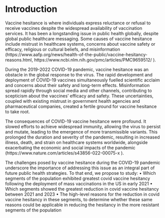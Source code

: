 # Introduction
Vaccine hesitance is where individuals express reluctance or refusal to receive vaccines despite the widespread availability of vaccination services. It has been a longstanding issue in public health globally, despite global public healthcare messaging. Some causes of vaccine hesitance include mistrust in healthcare systems, concerns about vaccine safety or efficacy, religious or cultural beliefs, and misinformation (https://www.aafp.org/news/health-of-the-public/vaccine-hesitancy-reasons.html, https://www.ncbi.nlm.nih.gov/pmc/articles/PMC9659512/ ). 

During the 2019-2022 COVID-19 pandemic, vaccine hesitance was an obstacle in the global response to the virus. The rapid development and deployment of COVID-19 vaccines simultaneously fuelled scientific acclaim and concerns about their safety and long-term effects. Misinformation spread rapidly through social media and other channels, contributing to scepticism about the vaccines' efficacy and safety. These uncertainties, coupled with existing mistrust in government health agencies and pharmaceutical companies, created a fertile ground for vaccine hesitance to take root.

The consequences of COVID-19 vaccine hesitance were profound. It slowed efforts to achieve widespread immunity, allowing the virus to persist and mutate, leading to the emergence of more transmissible variants. This prolonged the duration and severity of the pandemic, resulting in increased illness, death, and strain on healthcare systems worldwide, alongside exacerbating the economic and social impacts of the pandemic (https://www.nature.com/articles/s43856-022-00075-x ). 

The challenges posed by vaccine hesitance during the COVID-19 pandemic underscore the importance of addressing this issue as an integral part of future public health strategies. To that end, we propose to study:
•	Which segments of the population exhibited greatest covid vaccine hesitancy following the deployment of mass vaccinations in the US in early 2021
•	Which segments showed the greatest reduction in covid vaccine hesitancy between 2021 and 2023
•	The high-level reasons for the reduction in covid vaccine hesitancy in these segments, to determine whether these same reasons could be applicable in reducing the hesitancy in the more resistant segments of the population
